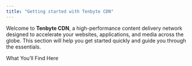 ```yaml
---
title: "Getting started with Tenbyte CDN"
---
```


Welcome to **Tenbyte CDN**, a high-performance content delivery network designed to accelerate your websites, applications, and media across the globe. This section will help you get started quickly and guide you through the essentials.

What You’ll Find Here


